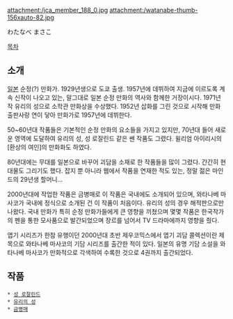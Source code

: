 attachment:/jca_member_188_0.jpg attachment:/watanabe-thumb-156xauto-82.jpg ﻿

わたなべ まさこ

[[목차]]

== 소개 ==
[[일본]] 순정(?) 만화가. 1929년생으로 도쿄 출생. 1957년에 데뷔하여 지금에 이르도록 계속 신작이 나오고 있는, 말그대로 일본 순정 만화의 역사와 함께한 거장이시다. 1971년작 유리의 성으로 소학관 만화상을 수상했다. 1952년 삽화를 그린 것으로 시작해 만화 출판사랑 연이 닿아 만화가로 1957년에 데뷔한다. 

50~60년대 작품들은 기본적인 순정 만화의 요소들을 가지고 있지만, 70년대 들어 새로운 영역에 도달하여 유리의 성, 성 로잘린드 같은 쎈 작품도 그렸다. 윌리엄 아이리시의 [환상의 여인]의 만화화도 하였다.

80년대에는 무대를 일본으로 바꾸어 괴담을 소재로 한 작품들을 많이 그렸다. 간간히 현대물도 그리기도 했다. 잡지 뿐 아니라 웹에서 작품을 연재한 적도 있는, 정말 젊은 마인드의 29년생 할머니...

2000년대에 작업한 작품은 금병매로 이 작품은 국내에도 소개되어 있으며, 와타나베 마사코가 국내에 정식으로 소개된 건 이 작품이 처음이다. 유리의 성의 경우 해적판으로만 나왔다. 국내 만화가 특히 순정 만화가들에게 큰 영향을 끼쳤으며 몇몇 작품은 한국작가의 펜을 통한 모사품으로 발간되었으며 장르를 넘어서 TV 드라마에까지 영향을 줬다. 

엽기 시리즈가 한참 유행이던 2000년대 초반 제우코믹스에서 엽기 괴담 콜렉션이란 제목으로 와타나베 마사코의 기담 시리즈를 출간한 적이 있다. 일본의 유명 기담 소설을 와타나베 마사코가 만화적으로 각색하여 수록한 것으로 4권까지 출간되었다. 

== 작품 ==
 * [[성 로잘린드]]
 * [[유리의 성]]
 * [[금병매]]
